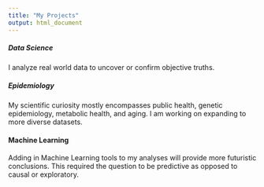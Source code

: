 ```yaml
---
title: "My Projects"
output: html_document
---
```


##### Data Science 
I analyze real world data to uncover or confirm objective truths.  

##### Epidemiology 
My scientific curiosity mostly encompasses public health, genetic epidemiology, metabolic health, and aging. I am working on expanding to more diverse datasets. 

#### Machine Learning 
Adding in Machine Learning tools to my analyses will provide more futuristic conclusions. This required the question to be predictive as opposed to causal or exploratory. 
